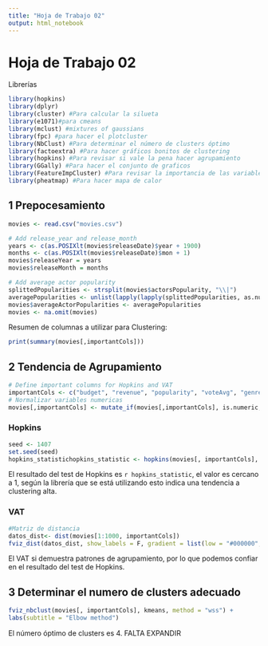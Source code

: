 ```yaml
---
title: "Hoja de Trabajo 02"
output: html_notebook
---
```


# Hoja de Trabajo 02

Librerías
```r
library(hopkins)
library(dplyr)
library(cluster) #Para calcular la silueta
library(e1071)#para cmeans
library(mclust) #mixtures of gaussians
library(fpc) #para hacer el plotcluster
library(NbClust) #Para determinar el número de clusters óptimo
library(factoextra) #Para hacer gráficos bonitos de clustering
library(hopkins) #Para revisar si vale la pena hacer agrupamiento
library(GGally) #Para hacer el conjunto de graficos
library(FeatureImpCluster) #Para revisar la importancia de las variables en los grupos.
library(pheatmap) #Para hacer mapa de calor

```

## 1 Prepocesamiento
```r
movies <- read.csv("movies.csv")

# Add release_year and release_month
years <- c(as.POSIXlt(movies$releaseDate)$year + 1900)
months <- c(as.POSIXlt(movies$releaseDate)$mon + 1)
movies$releaseYear = years
movies$releaseMonth = months

# Add average actor popularity
splittedPopularities <- strsplit(movies$actorsPopularity, "\\|")
averagePopularities <- unlist(lapply(lapply(splittedPopularities, as.numeric), mean))
movies$averageActorPopularities <- averagePopularities
movies <- na.omit(movies)

```
Resumen de columnas a utilizar para Clustering:

```r
print(summary(movies[,importantCols]))
```




## 2 Tendencia de Agrupamiento

``` r
# Define important columns for Hopkins and VAT
importantCols <- c("budget", "revenue", "popularity", "voteAvg", "genresAmount","releaseYear", "releaseMonth", "actorsAmount", "averageActorPopularities")
# Normalizar variables numericas
movies[,importantCols] <- mutate_if(movies[,importantCols], is.numeric, scale)
```

### Hopkins
```r
seed <- 1407
set.seed(seed)
hopkins_statistichopkins_statistic <- hopkins(movies[, importantCols], m=1000)
```
El resultado del test de Hopkins es `r hopkins_statistic`, el valor es cercano a 1, según la librería que se está utilizando esto indica una tendencia a clustering alta.

### VAT

```r
#Matriz de distancia
datos_dist<- dist(movies[1:1000, importantCols])
fviz_dist(datos_dist, show_labels = F, gradient = list(low = "#000000", mid = "white", high = "#FC4E3F"))
```
El VAT si demuestra patrones de agrupamiento, por lo que podemos confiar en el resultado del test de Hopkins.

## 3 Determinar el numero de clusters adecuado


```r

fviz_nbclust(movies[, importantCols], kmeans, method = "wss") +
labs(subtitle = "Elbow method")
```
El número óptimo de clusters es 4. FALTA EXPANDIR
